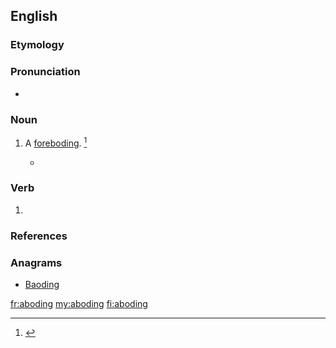 ==English==

===Etymology===
{{suffix|abode|ing|lang=en}}

===Pronunciation===
* {{a|US}} {{IPA|/əˈboʊ.dɪŋ/|lang=en}}

===Noun===
{{en-noun}}
# {{context|obsolete|lang=en}} A [[foreboding]]. {{defdate|Attested from the late 16<sup>th</sup> century to the early 18<sup>th</sup> century.}}<ref name=SOED>{{R:SOED5|page=6}}</ref>
#*{{quote-book|year=1625|author=George Chapman, J. M. R. Margeson
|title=The conspiracy and tragedy of Charles, Duke of Byron
|url=http://books.google.com/books?id=9aMnAAAAMAAJ
|publisher=Manchester University Press
|page=127
|editor=J. M. R. Margeson
|passage=Why suffer you that ill-'''aboding''' vermin To breed so near your bosom?}}

===Verb===
{{head|en}}
# {{present participle of|abode|lang=en}}

===References===
<references/>

===Anagrams===
* [[Baoding#English|Baoding]]

[[fr:aboding]]
[[my:aboding]]
[[fi:aboding]]
